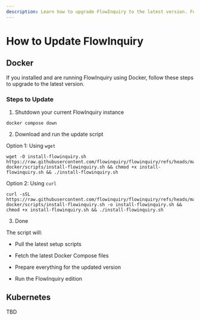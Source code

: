```yaml
---
description: Learn how to upgrade FlowInquiry to the latest version. Follow our simple step-by-step guide to keep your installation up to date with the newest features, performance improvements, and security patches.
---
```


# How to Update FlowInquiry

## Docker

If you installed and are running FlowInquiry using Docker, follow these steps to upgrade to the latest version.

### Steps to Update

1. Shutdown your current FlowInquiry instance

```
docker compose down
```

2. Download and run the update script

Option 1: Using `wget`

```
wget -O install-flowinquiry.sh https://raw.githubusercontent.com/flowinquiry/flowinquiry/refs/heads/main/apps/ops/flowinquiry-docker/scripts/install-flowinquiry.sh && chmod +x install-flowinquiry.sh && ./install-flowinquiry.sh
```

Option 2: Using `curl`

```
curl -sSL https://raw.githubusercontent.com/flowinquiry/flowinquiry/refs/heads/main/apps/ops/flowinquiry-docker/scripts/install-flowinquiry.sh -o install-flowinquiry.sh && chmod +x install-flowinquiry.sh && ./install-flowinquiry.sh
```

3. Done

The script will:

- Pull the latest setup scripts

- Fetch the latest Docker Compose files

- Prepare everything for the updated version

- Run the FlowInquiry edition

## Kubernetes

TBD
